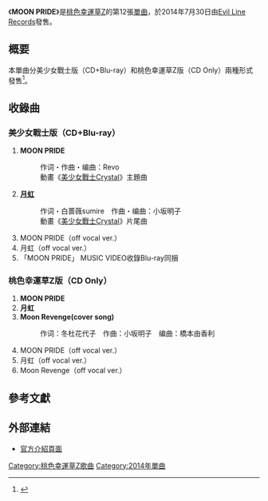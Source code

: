 {{Infobox Single
| Name           = MOON PRIDE
| Artist         = [[桃色幸運草Z|桃色幸運草Z]]
| Album          = 
| A-side         = MOON PRIDE
| B-side         = 月虹
| Released       = 2014年7月30日
| Format         = [[單曲|單曲]]
| Recorded       = 
| Genre          = [[J-POP|J-POP]]
| Length         = 
| Label          = Evil Line Records
| Writer         = [[Revo|Revo]]（作詞・作曲・编曲 #1）<br/>白蔷薇sumire（作詞 #2）<br/>小坂明子（作曲・编曲 #2）
| Producer       = 
| Certification  = 
| Chart position =  
| Last single    = [[哭泣也無所謂喔|哭泣也無所謂喔]]<br/>（2014年）
| This single    = '''MOON PRIDE'''<br/>（2014年）
| Next single    = [[在夢之浮世盛開吧|在夢之浮世盛開吧]]（2015年）
| Misc           = 
}}
《'''MOON PRIDE'''》是[[桃色幸運草Z|桃色幸運草Z]]的第12張[[單曲|單曲]]，於2014年7月30日由[[Evil_Line_Records|Evil Line Records]]發售。

== 概要 ==
本單曲分美少女戰士版（CD+Blu-ray）和桃色幸運草Z版（CD Only）兩種形式發售<ref>{{Cite web |url=http://www.rbbtoday.com/article/2014/06/06/120565.html |title=ももクロ、新作『セーラームーン』OP主題歌「MOON PRIDE」が一部解禁 |accessdate=2014-06-06 |archive-date=2020-01-02 |archive-url=https://web.archive.org/web/20200102001335/https://www.rbbtoday.com/article/2014/06/06/120565.html |dead-url=no }}</ref>。

== 收錄曲 ==
=== 美少女戰士版（CD+Blu-ray） ===
# '''MOON PRIDE''' 
#: 作词・作曲・编曲：Revo
#: 動畫《[[美少女戰士Crystal|美少女戰士Crystal]]》主題曲 
# '''[[月虹|月虹]]''' 
#: 作词・白蔷薇sumire　作曲・编曲：小坂明子
#: 動畫《[[美少女戰士Crystal|美少女戰士Crystal]]》片尾曲
# MOON PRIDE（off vocal ver.）
# 月虹（off vocal ver.）
# 「MOON PRIDE」 MUSIC VIDEO收錄Blu-ray同捆

=== 桃色幸運草Z版（CD Only）===
# '''MOON PRIDE'''
# '''月虹'''
# '''Moon Revenge(cover song)''' 
#: 作词：冬杜花代子　作曲：小坂明子　编曲：橋本由香利
# MOON PRIDE（off vocal ver.）
# 月虹（off vocal ver.）
# Moon Revenge（off vocal ver.）

== 參考文獻 ==
{{reflist}}

== 外部連結 ==
* [http://www.momoclo.net/discography/single20.html 官方介紹頁面] {{Wayback|url=http://www.momoclo.net/discography/single20.html |date=20201029135528 }} {{ja}}

{{桃色幸運草Z}}

[[Category:桃色幸運草Z歌曲|Category:桃色幸運草Z歌曲]]
[[Category:2014年單曲|Category:2014年單曲]]